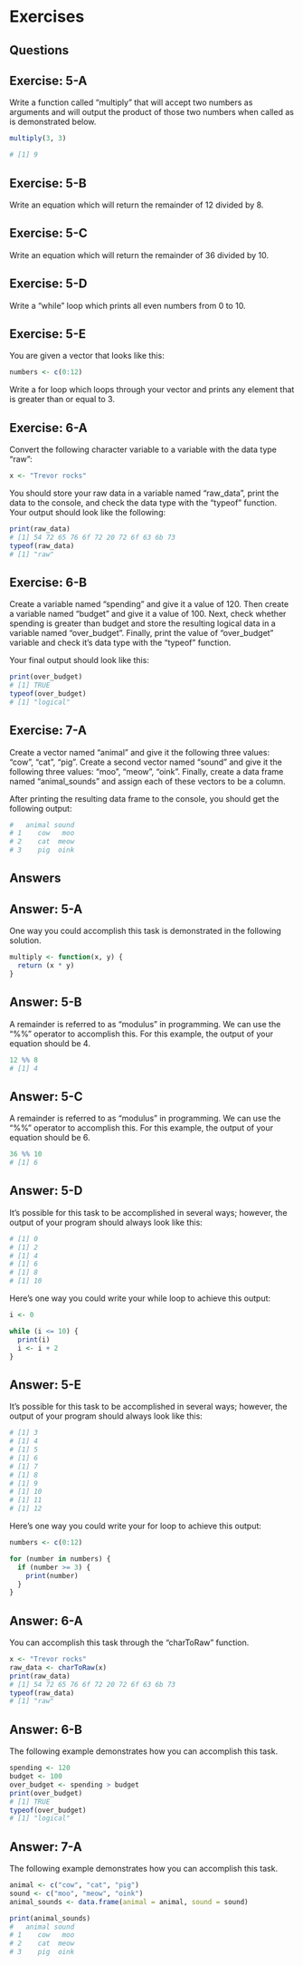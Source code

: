 # Exercises {.unnumbered}

## Questions

::: callout
## Exercise: 5-A

Write a function called "multiply" that will accept two numbers as arguments and will output the product of those two numbers when called as is demonstrated below.

``` r
multiply(3, 3)

# [1] 9
```
:::

::: callout
## Exercise: 5-B

Write an equation which will return the remainder of 12 divided by 8.

:::

::: callout
## Exercise: 5-C

Write an equation which will return the remainder of 36 divided by 10.

:::

::: callout
## Exercise: 5-D

Write a "while" loop which prints all even numbers from 0 to 10. 

:::

::: callout
## Exercise: 5-E

You are given a vector that looks like this:

``` r
numbers <- c(0:12)
```

Write a for loop which loops through your vector and prints any element that is greater than or equal to 3.

:::

::: callout
## Exercise: 6-A

Convert the following character variable to a variable with the data type "raw":

``` r
x <- "Trevor rocks"
```

You should store your raw data in a variable named "raw_data", print the data to the console, and check the data type with the "typeof" function. Your output should look like the following:

``` r
print(raw_data)
# [1] 54 72 65 76 6f 72 20 72 6f 63 6b 73
typeof(raw_data)
# [1] "raw"
```

:::

::: callout
## Exercise: 6-B

Create a variable named "spending" and give it a value of 120. Then create a variable named "budget" and give it a value of 100. Next, check whether spending is greater than budget and store the resulting logical data in a variable named "over_budget". Finally, print the value of "over_budget" variable and check it's data type with the "typeof" function.

Your final output should look like this:

``` r
print(over_budget)
# [1] TRUE
typeof(over_budget)
# [1] "logical"
```

:::

::: callout
## Exercise: 7-A

Create a vector named "animal" and give it the following three values: "cow", "cat", "pig". Create a second vector named "sound" and give it the following three values: "moo", "meow", "oink". Finally, create a data frame named "animal_sounds" and assign each of these vectors to be a column.

After printing the resulting data frame to the console, you should get the following output:

``` r
#   animal sound
# 1    cow   moo
# 2    cat  meow
# 3    pig  oink
```

:::

## Answers

::: callout
## Answer: 5-A

One way you could accomplish this task is demonstrated in the following solution.

``` r
multiply <- function(x, y) {
  return (x * y)
}
```
:::

::: callout
## Answer: 5-B

A remainder is referred to as "modulus" in programming. We can use the "%%" operator to accomplish this. For this example, the output of your equation should be 4.

``` r
12 %% 8
# [1] 4
```
:::

::: callout
## Answer: 5-C

A remainder is referred to as "modulus" in programming. We can use the "%%" operator to accomplish this. For this example, the output of your equation should be 6.

``` r
36 %% 10
# [1] 6
```
:::

::: callout
## Answer: 5-D

It's possible for this task to be accomplished in several ways; however, the output of your program should always look like this:

``` r
# [1] 0
# [1] 2
# [1] 4
# [1] 6
# [1] 8
# [1] 10
```

Here's one way you could write your while loop to achieve this output:

``` r
i <- 0

while (i <= 10) {
  print(i)
  i <- i + 2
}
```
:::

::: callout
## Answer: 5-E

It's possible for this task to be accomplished in several ways; however, the output of your program should always look like this:

``` r
# [1] 3
# [1] 4
# [1] 5
# [1] 6
# [1] 7
# [1] 8
# [1] 9
# [1] 10
# [1] 11
# [1] 12
```

Here's one way you could write your for loop to achieve this output:

``` r
numbers <- c(0:12)

for (number in numbers) {
  if (number >= 3) {
    print(number)
  }
}
```
:::

::: callout
## Answer: 6-A

You can accomplish this task through the "charToRaw" function.

``` r
x <- "Trevor rocks"
raw_data <- charToRaw(x)
print(raw_data)
# [1] 54 72 65 76 6f 72 20 72 6f 63 6b 73
typeof(raw_data)
# [1] "raw"
```
:::

::: callout
## Answer: 6-B

The following example demonstrates how you can accomplish this task.

``` r
spending <- 120
budget <- 100
over_budget <- spending > budget
print(over_budget)
# [1] TRUE
typeof(over_budget)
# [1] "logical"
```
:::

::: callout
## Answer: 7-A

The following example demonstrates how you can accomplish this task.

``` r
animal <- c("cow", "cat", "pig")
sound <- c("moo", "meow", "oink")
animal_sounds <- data.frame(animal = animal, sound = sound)

print(animal_sounds)
#   animal sound
# 1    cow   moo
# 2    cat  meow
# 3    pig  oink
```
:::